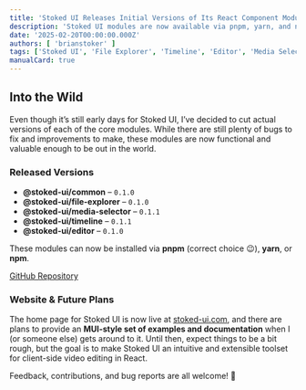 ```yaml
---
title: 'Stoked UI Releases Initial Versions of Its React Component Modules'
description: 'Stoked UI modules are now available via pnpm, yarn, and npm.'
date: '2025-02-20T00:00:00.000Z'
authors: [ 'brianstoker' ]
tags: ['Stoked UI', 'File Explorer', 'Timeline', 'Editor', 'Media Selector']
manualCard: true
---
```


## Into the Wild

Even though it’s still early days for Stoked UI, I’ve decided to cut actual versions of each of the core modules. While there are still plenty of bugs to fix and improvements to make, these modules are now functional and valuable enough to be out in the world.

### Released Versions

- **@stoked-ui/common** – `0.1.0`
- **@stoked-ui/file-explorer** – `0.1.0`
- **@stoked-ui/media-selector** – `0.1.1`
- **@stoked-ui/timeline** – `0.1.1`
- **@stoked-ui/editor** – `0.1.0`

These modules can now be installed via **pnpm** (correct choice 😉), **yarn**, or **npm**.

[GitHub Repository](https://github.com/stoked-ui/sui)

### Website & Future Plans

The home page for Stoked UI is now live at [stoked-ui.com](https://stoked-ui.com), and there are plans to provide an **MUI-style set of examples and documentation** when I (or someone else) gets around to it. Until then, expect things to be a bit rough, but the goal is to make Stoked UI an intuitive and extensible toolset for client-side video editing in React.

Feedback, contributions, and bug reports are all welcome! 🚀  
